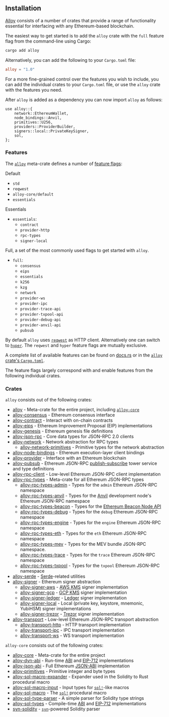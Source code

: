 ## Installation

[Alloy](https://github.com/alloy-rs/alloy) consists of a number of crates that provide a range of functionality essential for interfacing with any Ethereum-based blockchain.

The easiest way to get started is to add the `alloy` crate with the `full` feature flag from the command-line using Cargo:

```sh
cargo add alloy
```

Alternatively, you can add the following to your `Cargo.toml` file:

```toml
alloy = "1.0"
```

For a more fine-grained control over the features you wish to include, you can add the individual crates to your `Cargo.toml` file, or use the `alloy` crate with the features you need.

After `alloy` is added as a dependency you can now import `alloy` as follows:

```rust,ignore
use alloy::{
    network::EthereumWallet,
    node_bindings::Anvil,
    primitives::U256,
    providers::ProviderBuilder,
    signers::local::PrivateKeySigner,
    sol,
};
```

### Features

The [`alloy`](https://github.com/alloy-rs/alloy/tree/main/crates/alloy) meta-crate defines a number of [feature flags](https://github.com/alloy-rs/alloy/blob/main/crates/alloy/Cargo.toml):

Default

- `std`
- `reqwest`
- `alloy-core/default`
- `essentials`

Essentials

- `essentials`:
  - `contract`
  - `provider-http`
  - `rpc-types`
  - `signer-local`

Full, a set of the most commonly used flags to get started with `alloy`.

- `full`:
  - `consensus`
  - `eips`
  - `essentials`
  - `k256`
  - `kzg`
  - `network`
  - `provider-ws`
  - `provider-ipc`
  - `provider-trace-api`
  - `provider-txpool-api`
  - `provider-debug-api`
  - `provider-anvil-api`
  - `pubsub`

By default `alloy` uses [`reqwest`](https://crates.io/crates/reqwest) as HTTP client. Alternatively one can switch to [`hyper`](https://crates.io/crates/hyper).
The `reqwest` and `hyper` feature flags are mutually exclusive.

A complete list of available features can be found on [docs.rs](https://docs.rs/crate/alloy/latest/features) or in the [`alloy` crate's `Cargo.toml`](https://github.com/alloy-rs/alloy/blob/main/crates/alloy/Cargo.toml).

The feature flags largely correspond with and enable features from the following individual crates.

### Crates

`alloy` consists out of the following crates:

- [alloy](https://github.com/alloy-rs/alloy/tree/main/crates/alloy) - Meta-crate for the entire project, including [`alloy-core`](https://docs.rs/alloy-core)
- [alloy-consensus](https://github.com/alloy-rs/alloy/tree/main/crates/consensus) - Ethereum consensus interface
- [alloy-contract](https://github.com/alloy-rs/alloy/tree/main/crates/contract) - Interact with on-chain contracts
- [alloy-eips](https://github.com/alloy-rs/alloy/tree/main/crates/eips) - Ethereum Improvement Proposal (EIP) implementations
- [alloy-genesis](https://github.com/alloy-rs/alloy/tree/main/crates/genesis) - Ethereum genesis file definitions
- [alloy-json-rpc](https://github.com/alloy-rs/alloy/tree/main/crates/json-rpc) - Core data types for JSON-RPC 2.0 clients
- [alloy-network](https://github.com/alloy-rs/alloy/tree/main/crates/network) - Network abstraction for RPC types
  - [alloy-network-primitives](https://github.com/alloy-rs/alloy/tree/main/crates/network-primitives) - Primitive types for the network abstraction
- [alloy-node-bindings](https://github.com/alloy-rs/alloy/tree/main/crates/node-bindings) - Ethereum execution-layer client bindings
- [alloy-provider](https://github.com/alloy-rs/alloy/tree/main/crates/provider) - Interface with an Ethereum blockchain
- [alloy-pubsub](https://github.com/alloy-rs/alloy/tree/main/crates/pubsub) - Ethereum JSON-RPC [publish-subscribe](https://en.wikipedia.org/wiki/Publish%E2%80%93subscribe_pattern) tower service and type definitions
- [alloy-rpc-client](https://github.com/alloy-rs/alloy/tree/main/crates/rpc-client) - Low-level Ethereum JSON-RPC client implementation
- [alloy-rpc-types](https://github.com/alloy-rs/alloy/tree/main/crates/rpc-types) - Meta-crate for all Ethereum JSON-RPC types
  - [alloy-rpc-types-admin](https://github.com/alloy-rs/alloy/tree/main/crates/rpc-types-admin) - Types for the `admin` Ethereum JSON-RPC namespace
  - [alloy-rpc-types-anvil](https://github.com/alloy-rs/alloy/tree/main/crates/rpc-types-anvil) - Types for the [Anvil](https://github.com/foundry-rs/foundry) development node's Ethereum JSON-RPC namespace
  - [alloy-rpc-types-beacon](https://github.com/alloy-rs/alloy/tree/main/crates/rpc-types-beacon) - Types for the [Ethereum Beacon Node API](https://ethereum.github.io/beacon-APIs)
  - [alloy-rpc-types-debug](https://github.com/alloy-rs/alloy/tree/main/crates/rpc-types-debug) - Types for the `debug` Ethereum JSON-RPC namespace
  - [alloy-rpc-types-engine](https://github.com/alloy-rs/alloy/tree/main/crates/rpc-types-engine) - Types for the `engine` Ethereum JSON-RPC namespace
  - [alloy-rpc-types-eth](https://github.com/alloy-rs/alloy/tree/main/crates/rpc-types-eth) - Types for the `eth` Ethereum JSON-RPC namespace
  - [alloy-rpc-types-mev](https://github.com/alloy-rs/alloy/tree/main/crates/rpc-types-mev) - Types for the MEV bundle JSON-RPC namespace.
  - [alloy-rpc-types-trace](https://github.com/alloy-rs/alloy/tree/main/crates/rpc-types-trace) - Types for the `trace` Ethereum JSON-RPC namespace
  - [alloy-rpc-types-txpool](https://github.com/alloy-rs/alloy/tree/main/crates/rpc-types-txpool) - Types for the `txpool` Ethereum JSON-RPC namespace
- [alloy-serde](https://github.com/alloy-rs/alloy/tree/main/crates/serde) - [Serde](https://serde.rs)-related utilities
- [alloy-signer](https://github.com/alloy-rs/alloy/tree/main/crates/signer) - Ethereum signer abstraction
  - [alloy-signer-aws](https://github.com/alloy-rs/alloy/tree/main/crates/signer-aws) - [AWS KMS](https://aws.amazon.com/kms) signer implementation
  - [alloy-signer-gcp](https://github.com/alloy-rs/alloy/tree/main/crates/signer-gcp) - [GCP KMS](https://cloud.google.com/kms) signer implementation
  - [alloy-signer-ledger](https://github.com/alloy-rs/alloy/tree/main/crates/signer-ledger) - [Ledger](https://www.ledger.com) signer implementation
  - [alloy-signer-local](https://github.com/alloy-rs/alloy/tree/main/crates/signer-local) - Local (private key, keystore, mnemonic, YubiHSM) signer implementations
  - [alloy-signer-trezor](https://github.com/alloy-rs/alloy/tree/main/crates/signer-trezor) - [Trezor](https://trezor.io) signer implementation
- [alloy-transport](https://github.com/alloy-rs/alloy/tree/main/crates/transport) - Low-level Ethereum JSON-RPC transport abstraction
  - [alloy-transport-http](https://github.com/alloy-rs/alloy/tree/main/crates/transport-http) - HTTP transport implementation
  - [alloy-transport-ipc](https://github.com/alloy-rs/alloy/tree/main/crates/transport-ipc) - IPC transport implementation
  - [alloy-transport-ws](https://github.com/alloy-rs/alloy/tree/main/crates/transport-ws) - WS transport implementation

`alloy-core` consists out of the following crates:

- [alloy-core](https://github.com/alloy-rs/core/tree/main/crates/core) - Meta-crate for the entire project
- [alloy-dyn-abi](https://github.com/alloy-rs/core/tree/main/crates/dyn-abi) - Run-time [ABI](https://docs.soliditylang.org/en/latest/abi-spec.html) and [EIP-712](https://eips.ethereum.org/EIPS/eip-712) implementations
- [alloy-json-abi](https://github.com/alloy-rs/core/tree/main/crates/json-abi) - Full Ethereum [JSON-ABI](https://docs.soliditylang.org/en/latest/abi-spec.html#json) implementation
- [alloy-primitives](https://github.com/alloy-rs/core/tree/main/crates/primitives) - Primitive integer and byte types
- [alloy-sol-macro-expander](https://github.com/alloy-rs/core/tree/main/crates/sol-macro-expander) - Expander used in the Solidity to Rust procedural macro
- [alloy-sol-macro-input](https://github.com/alloy-rs/core/tree/main/crates/sol-macro-input) - Input types for [`sol!`](https://docs.rs/alloy-sol-macro/latest/alloy_sol_macro/macro.sol.html)-like macros
- [alloy-sol-macro](https://github.com/alloy-rs/core/tree/main/crates/sol-macro) - The [`sol!`](https://docs.rs/alloy-sol-macro/latest/alloy_sol_macro/macro.sol.html) procedural macro
- [alloy-sol-type-parser](https://github.com/alloy-rs/core/tree/main/crates/sol-type-parser) - A simple parser for Solidity type strings
- [alloy-sol-types](https://github.com/alloy-rs/core/tree/main/crates/sol-types) - Compile-time [ABI](https://docs.soliditylang.org/en/latest/abi-spec.html) and [EIP-712](https://eips.ethereum.org/EIPS/eip-712) implementations
- [syn-solidity](https://github.com/alloy-rs/core/tree/main/crates/syn-solidity) - [`syn`](https://github.com/dtolnay/syn)-powered Solidity parser
